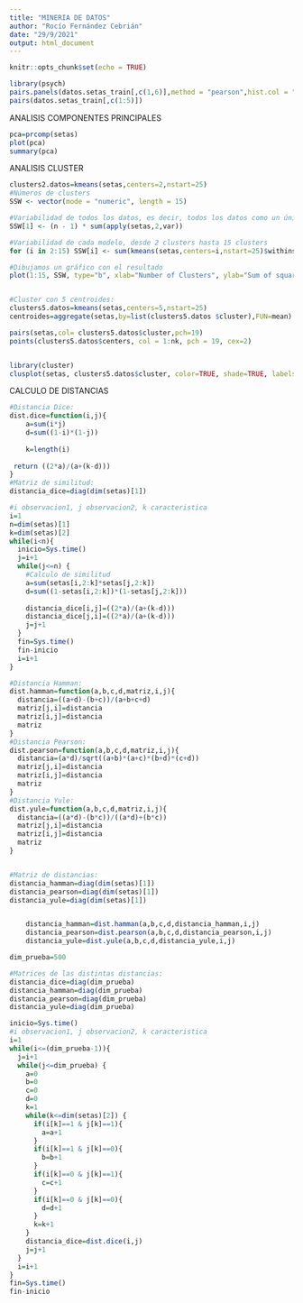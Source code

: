 ```yaml
---
title: "MINERIA DE DATOS"
author: "Rocío Fernández Cebrián"
date: "29/9/2021"
output: html_document
---
```


```r
knitr::opts_chunk$set(echo = TRUE)
```



```r
library(psych)
pairs.panels(datos.setas_train[,c(1,6)],method = "pearson",hist.col = "#00AFBB",density = TRUE,ellipses = TRUE)
pairs(datos.setas_train[,c(1:5)])
```


ANALISIS COMPONENTES PRINCIPALES
```r
pca=prcomp(setas)
plot(pca)
summary(pca)
```

ANALISIS CLUSTER
```r
clusters2.datos=kmeans(setas,centers=2,nstart=25)
#Números de clusters
SSW <- vector(mode = "numeric", length = 15)

#Variabilidad de todos los datos, es decir, todos los datos como un único cluster
SSW[1] <- (n - 1) * sum(apply(setas,2,var)) 

#Variabilidad de cada modelo, desde 2 clusters hasta 15 clusters
for (i in 2:15) SSW[i] <- sum(kmeans(setas,centers=i,nstart=25)$withinss)

#Dibujamos un gráfico con el resultado
plot(1:15, SSW, type="b", xlab="Number of Clusters", ylab="Sum of squares within groups",pch=19, col="steelblue4")


#Cluster con 5 centroides:
clusters5.datos=kmeans(setas,centers=5,nstart=25)
centroides=aggregate(setas,by=list(clusters5.datos $cluster),FUN=mean) 

pairs(setas,col= clusters5.datos$cluster,pch=19)
points(clusters5.datos$centers, col = 1:nk, pch = 19, cex=2)


library(cluster)
clusplot(setas, clusters5.datos$cluster, color=TRUE, shade=TRUE, labels=2,lines=0)
```

CALCULO DE DISTANCIAS
```r
#Distancia Dice:
dist.dice=function(i,j){
    a=sum(i*j)
    d=sum((1-i)*(1-j))
    
    k=length(i)
    
 return ((2*a)/(a+(k-d)))
}
#Matriz de similitud:
distancia_dice=diag(dim(setas)[1])

#i observacion1, j observacion2, k caracteristica
i=1
n=dim(setas)[1]
k=dim(setas)[2]
while(i<n){
  inicio=Sys.time()
  j=i+1
  while(j<=n) {
    #Calculo de similitud
    a=sum(setas[i,2:k]*setas[j,2:k])
    d=sum((1-setas[i,2:k])*(1-setas[j,2:k]))
    
    distancia_dice[i,j]=((2*a)/(a+(k-d)))
    distancia_dice[j,i]=((2*a)/(a+(k-d)))
    j=j+1
  }
  fin=Sys.time()
  fin-inicio
  i=i+1
}
```


```r

#Distancia Hamman:
dist.hamman=function(a,b,c,d,matriz,i,j){
  distancia=((a+d)-(b+c))/(a+b+c+d)
  matriz[j,i]=distancia
  matriz[i,j]=distancia
  matriz
}
#Distancia Pearson:
dist.pearson=function(a,b,c,d,matriz,i,j){
  distancia=(a*d)/sqrt((a+b)*(a+c)*(b+d)*(c+d))
  matriz[j,i]=distancia
  matriz[i,j]=distancia
  matriz
}
#Distancia Yule:
dist.yule=function(a,b,c,d,matriz,i,j){
  distancia=((a*d)-(b*c))/((a*d)+(b*c))
  matriz[j,i]=distancia
  matriz[i,j]=distancia
  matriz
}


#Matriz de distancias:
distancia_hamman=diag(dim(setas)[1])
distancia_pearson=diag(dim(setas)[1])
distancia_yule=diag(dim(setas)[1])


    distancia_hamman=dist.hamman(a,b,c,d,distancia_hamman,i,j)
    distancia_pearson=dist.pearson(a,b,c,d,distancia_pearson,i,j)
    distancia_yule=dist.yule(a,b,c,d,distancia_yule,i,j)
```


```r
dim_prueba=500

#Matrices de las distintas distancias:
distancia_dice=diag(dim_prueba)
distancia_hamman=diag(dim_prueba)
distancia_pearson=diag(dim_prueba)
distancia_yule=diag(dim_prueba)

inicio=Sys.time()
#i observacion1, j observacion2, k caracteristica
i=1
while(i<=(dim_prueba-1)){
  j=i+1
  while(j<=dim_prueba) {
    a=0
    b=0
    c=0
    d=0
    k=1
    while(k<=dim(setas)[2]) {
      if(i[k]==1 & j[k]==1){
        a=a+1
      }
      if(i[k]==1 & j[k]==0){
        b=b+1
      }
      if(i[k]==0 & j[k]==1){
        c=c+1
      }
      if(i[k]==0 & j[k]==0){
        d=d+1
      }
      k=k+1
    }
    distancia_dice=dist.dice(i,j)
    j=j+1
  }
  i=i+1
}
fin=Sys.time()
fin-inicio
```

